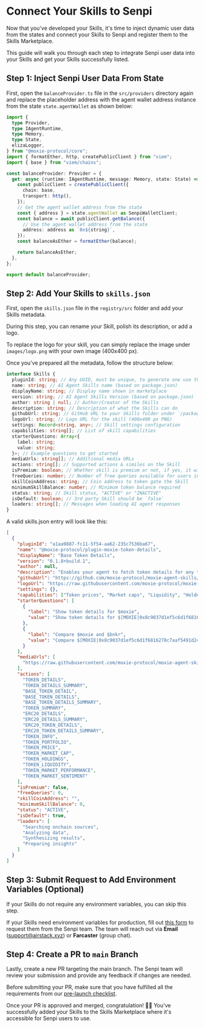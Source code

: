 
# Connect Your Skills to Senpi

Now that you've developed your Skills, it's time to inject dynamic user data from the states and connect your Skills to Senpi and register them to the Skills Marketplace.

This guide will walk you through each step to integrate Senpi user data into your Skills and get your Skills successfully listed.

## Step 1: Inject Senpi User Data From State

First, open the `balanceProvider.ts` file in the `src/providers` directory again and replace the placeholder address with the agent wallet address instance from the state `state.agentWallet` as shown below:

```ts title="packages/plugin-first-skill/src/providers/balanceProvider.ts" {18,21}
import {
  type Provider,
  type IAgentRuntime,
  type Memory,
  type State,
  elizaLogger,
} from "@moxie-protocol/core";
import { formatEther, http, createPublicClient } from "viem";
import { base } from "viem/chains";

const balanceProvider: Provider = {
  get: async (runtime: IAgentRuntime, message: Memory, state: State) => {
    const publicClient = createPublicClient({
      chain: base,
      transport: http(),
    });
    // Get the agent wallet address from the state
    const { address } = state.agentWallet as SenpiWalletClient;
    const balance = await publicClient.getBalance({
      // Use the agent wallet address from the state
      address: address as `0x${string}`,
    });
    const balanceAsEther = formatEther(balance);

    return balanceAsEther;
  },
};

export default balanceProvider;
```

## Step 2: Add Your Skills to `skills.json`

First, open the `skills.json` file in the `registry/src` folder and add your Skills metadata.

During this step, you can rename your Skill, polish its description, or add a logo.

To replace the logo for your skill, you can simply replace the image under `images/logo.png` with your own image (400x400 px).

Once you’ve prepared all the metadata, follow the structure below:

```ts
interface Skills {
  pluginId: string; // Any UUID, must be unique, to generate one use this https://www.uuidgenerator.net/
  name: string; // AI Agent Skills name (based on package.json)
  displayName: string; // Display name shown in marketplace
  version: string; // AI Agent Skills Version (based on package.json)
  author: string | null; // Author/Creator of the Skills
  description: string; // Description of what the Skills can do
  githubUrl: string; // GitHub URL to your Skills folder under `/packages`
  logoUrl: string; // Logo URL for the skill (400x400 px PNG)
  settings: Record<string, any>; // Skill settings configuration
  capabilities: string[]; // List of skill capabilities
  starterQuestions: Array<{
    label: string;
    value: string;
  }>; // Example questions to get started
  mediaUrls: string[]; // Additional media URLs
  actions: string[]; // Supported actions & similes on the Skill
  isPremium: boolean; // Whether skill is premium or not, if yes, it will check `freeQueries` and `skillCoinAddress`
  freeQueries: number; // Number of free queries available for users in the case of premium skills
  skillCoinAddress: string; // Coin address to token gate the Skill
  minimumSkillBalance: number; // Minimum token balance required
  status: string; // Skill status, "ACTIVE" or "INACTIVE"
  isDefault: boolean; // 3rd party Skill should be `false`
  loaders: string[]; // Messages when loading AI agent responses
}
```

A valid skills.json entry will look like this:

```json
[
  {
    "pluginId": "a1aa9887-fc11-5f54-aa62-235c7536ba67",
    "name": "@moxie-protocol/plugin-moxie-token-details",
    "displayName": "Base Token Details",
    "version": "0.1.8+build.1",
    "author": null,
    "description": "Enables your agent to fetch token details for any token on Base",
    "githubUrl": "https://github.com/moxie-protocol/moxie-agent-skills/tree/main/packages/plugin-moxie-token-details",
    "logoUrl": "https://raw.githubusercontent.com/moxie-protocol/moxie-agent-skills/refs/heads/main/packages/plugin-moxie-token-details/images/logo.svg",
    "settings": {},
    "capabilities": ["Token prices", "Market caps", "Liquidity", "Holders"],
    "starterQuestions": [
      {
        "label": "Show token details for $moxie",
        "value": "Show token details for $[MOXIE|0x8c9037d1ef5c6d1f6816278c7aaf5491d24cd527]"
      },
      {
        "label": "Compare $moxie and $bnkr",
        "value": "Compare $[MOXIE|0x8c9037d1ef5c6d1f6816278c7aaf5491d24cd527] and $[BNKR|0x22af33fe49fd1fa80c7149773dde5890d3c76f3b]"
      }
    ],
    "mediaUrls": [
      "https://raw.githubusercontent.com/moxie-protocol/moxie-agent-skills/refs/heads/main/packages/plugin-moxie-token-details/images/logo.svg"
    ],
    "actions": [
      "TOKEN_DETAILS",
      "TOKEN_DETAILS_SUMMARY",
      "BASE_TOKEN_DETAIL",
      "BASE_TOKEN_DETAILS",
      "BASE_TOKEN_DETAILS_SUMMARY",
      "TOKEN_SUMMARY",
      "ERC20_DETAILS",
      "ERC20_DETAILS_SUMMARY",
      "ERC20_TOKEN_DETAILS",
      "ERC20_TOKEN_DETAILS_SUMMARY",
      "TOKEN_INFO",
      "TOKEN_PORTFOLIO",
      "TOKEN_PRICE",
      "TOKEN_MARKET_CAP",
      "TOKEN_HOLDINGS",
      "TOKEN_LIQUIDITY",
      "TOKEN_MARKET_PERFORMANCE",
      "TOKEN_MARKET_SENTIMENT"
    ],
    "isPremium": false,
    "freeQueries": 0,
    "skillCoinAddress": "",
    "minimumSkillBalance": 0,
    "status": "ACTIVE",
    "isDefault": true,
    "loaders": [
      "Searching onchain sources",
      "Analyzing data",
      "Synthesizing results",
      "Preparing insights"
    ]
  }
]
```

## Step 3: Submit Request to Add Environment Variables (Optional)

If your Skills do not require any environment variables, you can skip this step.

If your Skills need environment variables for production, fill out [this form](https://forms.gle/8hzDyCVKKLs4MkTEA) to request them from the Senpi team. The team will reach out via **Email** (support@airstack.xyz) or **Farcaster** (group chat).

## Step 4: Create a PR to `main` Branch

Lastly, create a new PR targeting the main branch. The Senpi team will review your submission and provide any feedback if changes are needed.

Before submitting your PR, make sure that you have fulfilled all the requirements from our [pre-launch checklist](https://glory-bellflower-ba8.notion.site/Senpi-AI-Skill-Pre-launch-Checklist-1d21feaac8068081b9c1e3787c67292c).

Once your PR is approved and merged, congratulation! 🥳🎉 You've successfully added your Skills to the Skills Marketplace where it's accessible for Senpi users to use.

<DeveloperSupport />
